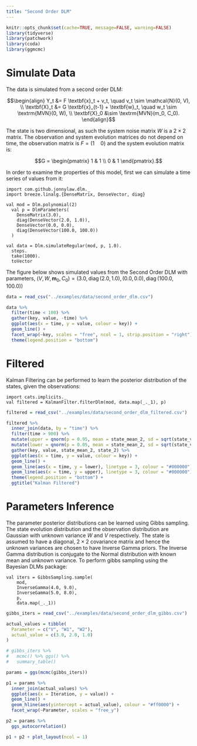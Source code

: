 ```yaml
---
title: "Second Order DLM"
---
```


```r
knitr::opts_chunk$set(cache=TRUE, message=FALSE, warning=FALSE)
library(tidyverse)
library(patchwork)
library(coda)
library(ggmcmc)
```

# Simulate Data

The data is simulated from a second order DLM:

$$\begin{align}
Y_t &= F \textbf{x}_t + v_t, \quad v_t \sim \mathcal{N}(0, V), \\
\textbf{X}_t &= G \textbf{x}_{t-1} + \textbf{w}_t, \quad w_t \sim \textrm{MVN}(0, W), \\
\textbf{X}_0 &\sim \textrm{MVN}(m_0, C_0).
\end{align}$$

The state is two dimensional, as such the system noise matrix $W$ is a $2 \times 2$ matrix. The observation and system evolution matrices do not depend on time, the observation matrix is $F = (1 \quad 0)$ and the system evolution matrix is:

$$G = \begin{pmatrix}
1 & 1 \\
0 & 1
\end{pmatrix}.$$

In order to examine the properties of this model, first we can simulate a time series of values from it:

```tut:silent
import com.github.jonnylaw.dlm._
import breeze.linalg.{DenseMatrix, DenseVector, diag}

val mod = Dlm.polynomial(2)
  val p = DlmParameters(
    DenseMatrix(3.0),
    diag(DenseVector(2.0, 1.0)),
    DenseVector(0.0, 0.0),
    diag(DenseVector(100.0, 100.0))
  )

val data = Dlm.simulateRegular(mod, p, 1.0).
  steps.
  take(1000).
  toVector
```

The figure below shows simulated values from the Second Order DLM with parameters, $(V, W, \textbf{m}_0, C_0) = (3.0, \operatorname{diag}(2.0, 1.0), (0.0, 0.0), \operatorname{diag}(100.0, 100.0))$

```r
data = read_csv("../examples/data/second_order_dlm.csv")

data %>%
  filter(time < 100) %>%
  gather(key, value, -time) %>%
  ggplot(aes(x = time, y = value, colour = key)) +
  geom_line() +
  facet_wrap(~key, scales = "free", ncol = 1, strip.position = "right") +
  theme(legend.position = "bottom")
```

# Filtered

Kalman Filtering can be performed to learn the posterior distribution of the states, given the observations:

```tut:silent
import cats.implicits._
val filtered = KalmanFilter.filterDlm(mod, data.map(_._1), p)
```

```r
filtered = read_csv("../examples/data/second_order_dlm_filtered.csv")

filtered %>%
  inner_join(data, by = "time") %>%
  filter(time > 900) %>%
  mutate(upper = qnorm(p = 0.95, mean = state_mean_2, sd = sqrt(state_variance_2))) %>%
  mutate(lower = qnorm(p = 0.05, mean = state_mean_2, sd = sqrt(state_variance_2))) %>%
  gather(key, value, state_mean_2, state_2) %>%
  ggplot(aes(x = time, y = value, colour = key)) +
  geom_line() +
  geom_line(aes(x = time, y = lower), linetype = 3, colour = "#000000") +
  geom_line(aes(x = time, y = upper), linetype = 3, colour = "#000000") +
  theme(legend.position = "bottom") +
  ggtitle("Kalman Filtered")
```

# Parameters Inference

The parameter posterior distributions can be learned using Gibbs sampling. The state evolution distribution and the observation distribution are Gaussian with unknown variance $W$ and $V$ respectively. The state is assumed to have a diagonal, $2 \times 2$ covariance matrix and hence the unknown variances are chosen to have Inverse Gamma priors. The Inverse Gamma distribution is conjugate to the Normal distribution with known mean and unknown variance. To perform gibbs sampling using the Bayesian DLMs package:

```tut:silent
val iters = GibbsSampling.sample(
    mod,
    InverseGamma(4.0, 9.0),
    InverseGamma(5.0, 8.0),
    p,
    data.map(_._1))
```

```r
gibbs_iters = read_csv("../examples/data/second_order_dlm_gibbs.csv")

actual_values = tibble(
  Parameter = c("V", "W1", "W2"),
  actual_value = c(3.0, 2.0, 1.0)
)

# gibbs_iters %>%
#   mcmc() %>% ggs() %>%
#   summary_table()
```

```r
params = ggs(mcmc(gibbs_iters))

p1 = params %>%
  inner_join(actual_values) %>%
  ggplot(aes(x = Iteration, y = value)) +
  geom_line() +
  geom_hline(aes(yintercept = actual_value), colour = "#ff0000") +
  facet_wrap(~Parameter, scales = "free_y")

p2 = params %>%
  ggs_autocorrelation()

p1 + p2 + plot_layout(ncol = 1)
```
